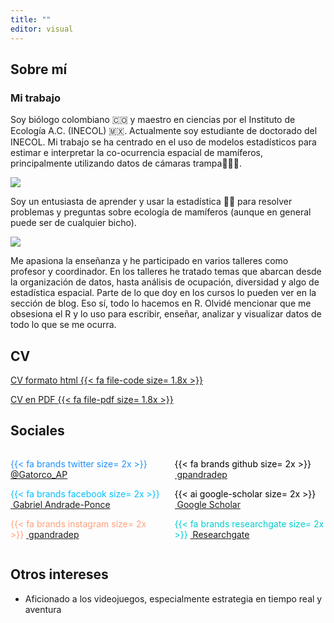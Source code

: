 ```yaml
---
title: ""
editor: visual
---
```


## Sobre mí

### Mi trabajo

Soy biólogo colombiano 🇨🇴 y maestro en ciencias por el Instituto de Ecología A.C. (INECOL) 🇲🇽. Actualmente soy estudiante de doctorado del INECOL. Mi trabajo se ha centrado en el uso de modelos estadísticos para estimar e interpretar la co-ocurrencia espacial de mamíferos, principalmente utilizando datos de cámaras trampa🐺🐱🐇.

![](cams_me.png)

Soy un entusiasta de aprender y usar la estadística 👨‍💻 para resolver problemas y preguntas sobre ecología de mamíferos (aunque en general puede ser de cualquier bicho).

![](zorro_code.png)

Me apasiona la enseñanza y he participado en varios talleres como profesor y coordinador. En los talleres he tratado temas que abarcan desde la organización de datos, hasta análisis de ocupación, diversidad y algo de estadística espacial. Parte de lo que doy en los cursos lo pueden ver en la sección de blog. Eso sí, todo lo hacemos en R. Olvidé mencionar que me obsesiona el R y lo uso para escribir, enseñar, analizar y visualizar datos de todo lo que se me ocurra.

## CV

[CV formato html {{< fa file-code size= 1.8x >}}](https://htmlpreview.github.io/?https://raw.githubusercontent.com/gpandradep/CV/master/cv.html)

[CV en PDF {{< fa file-pdf size= 1.8x >}}](https://github.com/gpandradep/CV/raw/master/Gabriel%20Andrade%20Ponce%E2%80%99s%20CV.pdf)

## Sociales

::: columns
::: {.column width="50%"}
[{{< fa brands twitter size= 2x >}}]{style="color:Dodgerblue"} [\@Gatorco_AP](https://twitter.com/Gatorco_AP)

[{{< fa brands facebook size= 2x >}}]{style="color:DeepSkyBlue"} [ Gabriel Andrade-Ponce](https://www.facebook.com/patrick.l.ponce)

[{{< fa brands instagram size= 2x >}}]{style="color:LightSalmon"} [ gpandradep](https://www.instagram.com/gatorcandrade/)
:::

::: {.column width="50%"}
[{{< fa brands github size= 2x >}}]{style="color:black"} [ gpandradep](https://github.com/gpandradep)

[{{< ai google-scholar size= 2x >}}]{style="color:black"} [ Google Scholar](https://scholar.google.com.mx/citations?user=tu7S2ZAAAAAJ&hl=es)

[{{< fa brands researchgate size= 2x >}}]{style="color:DarkTurquoise"} [ Researchgate](https://www.researchgate.net/profile/Gabriel-Andrade-Ponce)
:::
:::

## Otros intereses

-   Aficionado a los videojuegos, especialmente estrategia en tiempo real y aventura
